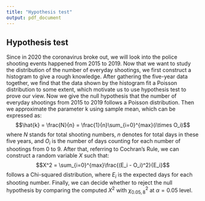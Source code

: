 ```yaml
---
title: "Hypothesis test"
output: pdf_document
---
```



## Hypothesis test
Since in 2020 the coronavirus broke out, we will look into the police shooting events happened from 2015 to 2019.\newline
Now that we want to study the distribution of the number of everyday shootings, we first construct a histogram to give a rough knowledge. After gathering the five-year data together, we find that the data shown by the histogram fit a Poisson distribution to some extent, which motivate us to use hypothesis test to prove our view.\newline
Now we give the null hypothesis that the number of everyday shootings from 2015 to 2019 follows a Poisson distribution. Then we approximate the parameter k using sample mean, which can be expressed as:
$$\hat{k} = \frac{N}{n} = \frac{1}{n}\sum_{i=0}^{max}(i\times O_i)$$
where $N$ stands for total shooting numbers, $n$ denotes for total days in these five years, and $O_i$ is the number of days counting for each number of shootings from 0 to 9. After that, referring to Cochran's Rule, we can construct a random variable $X$ such that:
$$X^2 = \sum_{i=0}^{max}\frac{(E_i - O_i)^2}{E_i}$$
follows a Chi-squared distribution, where $E_i$ is the expected days for each shooting number.\newline
Finally, we can decide whether to reject the null hypothesis by comparing the computed $X^2$ with $\chi^2_{0.05,8}$ at $\alpha=0.05$ level.